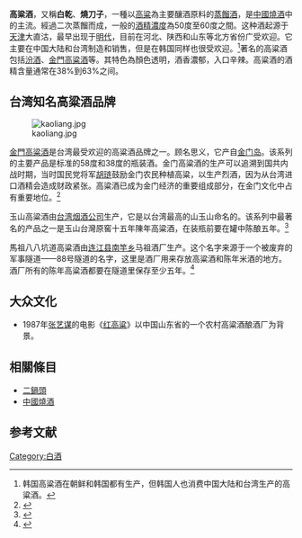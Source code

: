 {{Chinese|c=[[wiktionary:高粱|高粱]][[wiktionary:酒|酒]]|j=go1 leong4 zau2|p=gāoliángjiǔ|w=kao-liang-chiu|poj=ko-liâng-chiú|hangul=고량주|rr=goryangju|l=sorghum liquor}}
'''高粱酒'''，又稱'''白乾'''、'''燒刀子'''，一種以[[高粱|高粱]]為主要釀酒原料的[[蒸餾酒|蒸餾酒]]，是[[中國燒酒|中國燒酒]]中的主流。經過二次蒸餾而成，一般的[[酒精濃度|酒精濃度]]為50度至60度之間。这种酒起源于[[天津|天津]]大直沽，最早出现于[[明代|明代]]，目前在河北、陕西和山东等北方省份广受欢迎。它主要在中国大陆和台湾制造和销售，但是在韩国同样也很受欢迎。<ref>韩国高粱酒在朝鲜和韩国都有生产，但韩国人也消费中国大陆和台湾生产的高粱酒。</ref>著名的高粱酒包括[[汾酒|汾酒]]、[[金門高粱酒|金門高粱酒]]等。其特色為顏色透明，酒香濃郁，入口辛辣。高粱酒的酒精含量通常在38%到63%之间。

== 台湾知名高粱酒品牌 ==
[[File:kaoliang.jpg|thumb]]

[[金門高粱酒|金門高粱酒]]是台湾最受欢迎的高粱酒品牌之一。顾名思义，它产自[[金门岛|金门岛]]。该系列的主要产品是标准的58度和38度的瓶装酒。金门高粱酒的生产可以追溯到国共内战时期，当时国民党将军[[胡琏|胡琏]]鼓励金门农民种植高粱，以生产烈酒，因为从台湾进口酒精会造成财政紧张。高粱酒已成为金门经济的重要组成部分，在金门文化中占有重要地位。<ref>{{Cite web|last=China (Taiwan)|first=Ministry of Foreign Affairs, Republic of|date=2011-03-18|title=Kaoliang serves Kinmen a tasty future|url=https://taiwantoday.tw/news.php?unit=&post=17771|access-date=2020-06-12|website=Taiwan Today|language=en}}</ref>

玉山高粱酒由[[台湾烟酒公司|台湾烟酒公司]]生产，它是以台湾最高的山玉山命名的。该系列中最著名的产品之一是玉山台灣原窖十五年陳年高粱酒，在装瓶前要在罐中陈酿五年。<ref>{{cite web |title=嘉義酒廠目前主力產品 |url=https://event.ttl.com.tw/cy/about/01main.aspx?cateid=99}}</ref>

馬祖八八坑道高粱酒由[[马祖列岛|连江县]][[南竿乡|南竿乡]]马祖酒厂生产。这个名字来源于一个被废弃的军事隧道——88号隧道的名字，这里是酒厂用来存放高粱酒和陈年米酒的地方。酒厂所有的陈年高粱酒都要在隧道里保存至少五年。<ref>{{cite web |url=http://www.tunnel88.com.tw/index.php |website=八八坑道高粱酒官方網站}}</ref>

==大众文化==
*1987年[[张艺谋|张艺谋]]的电影《[[红高粱|红高粱]]》以中国山东省的一个农村高粱酒酿酒厂为背景。

==相關條目==
* [[二鍋頭|二鍋頭]]
* [[中國燒酒|中國燒酒]]
== 参考文献 ==
{{reflist}}
{{華夏酒文化}}

[[Category:白酒|Category:白酒]]